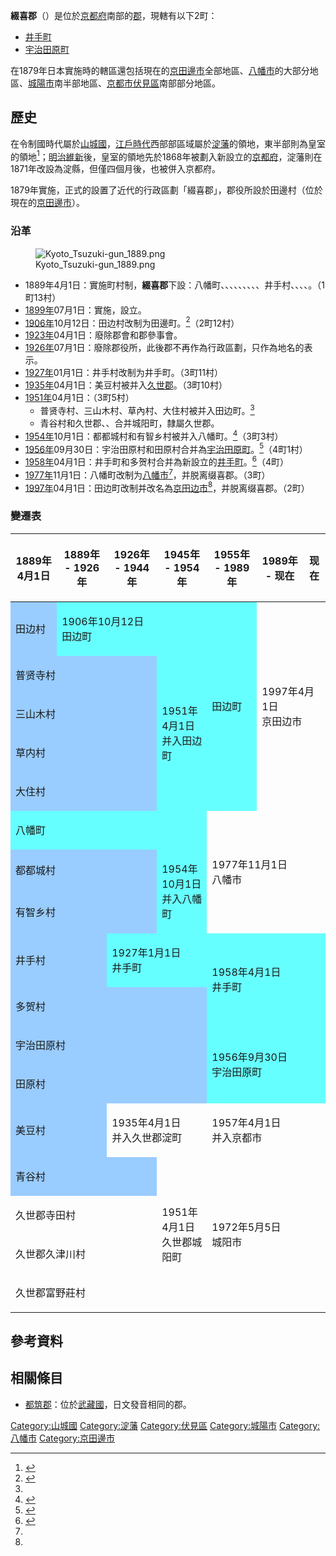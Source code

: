 {{日本郡
| 郡 = 綴喜郡
| 日文原名 = 綴喜郡
| 平假名 = つづきぐん
| 羅馬字拼音 = Tsuzuki-gun
| 地圖 = [[File:Tsuzuki_District_in_Kyoto-fu.png|250px]]
| 都道府縣 = 京都府
| 編號 = 
| 町 = 2
| 村 = 
| 經度 = 
| 緯度 = 
| 註記 = 
|}}
'''綴喜郡'''（{{jpn|j=綴喜郡|hg=つづきぐん|rm=Tsuzuki gun|f=y}}）是位於[[京都府|京都府]]南部的[[郡|郡]]，現轄有以下2町：
* [[井手町|井手町]]
* [[宇治田原町|宇治田原町]]

在1879年日本實施{{tsl|ja|郡区町村編制法|郡區町村編制法}}時的轄區還包括現在的[[京田邊市|京田邊市]]全部地區、[[八幡市|八幡市]]的大部分地區、[[城陽市|城陽市]]南半部地區、[[京都市|京都市]][[伏見區|伏見區]]南部部分地區。

== 歷史 ==
在令制國時代屬於[[山城國|山城國]]，[[江戶時代|江戶時代]]西部部區域屬於[[淀藩|淀藩]]的領地，東半部則為皇室的領地<ref>{{Cite web| url=http://www.rekihaku.ac.jp/up-cgi/login.pl?p=param/kyud/db_param| title=舊高舊領取調帳資料庫檢索| publisher=[[國立歷史民俗博物館|國立歷史民俗博物館]]| language=ja| accessdate=2020-09-16| archive-date=2020-08-25| archive-url=https://web.archive.org/web/20200825042351/https://www.rekihaku.ac.jp/up-cgi/login.pl?p=param%2Fkyud%2Fdb_param| dead-url=yes}}</ref>；[[明治維新|明治維新]]後，皇室的領地先於1868年被劃入新設立的[[京都府|京都府]]，淀藩則在1871年改設為淀縣，但僅四個月後，也被併入京都府。

1879年實施{{tsl|ja|郡区町村編制法|郡區町村編制法}}，正式的設置了近代的行政區劃「綴喜郡」，郡役所設於田邊村（位於現在的[[京田邊市|京田邊市]]）。

=== 沿革 ===
[[File:Kyoto_Tsuzuki-gun_1889.png|right]]

* 1889年4月1日：實施町村制，'''綴喜郡'''下設：八幡町、{{Tsl|ja|美豆村}}、{{Tsl|ja|都々城村|都都城村}}、{{Tsl|ja|有智郷村|有智鄉村}}、{{Tsl|ja|大住村}}、{{Tsl|ja|田邊村}}、{{Tsl|ja|草內村}}、{{Tsl|ja|三山木村}}、{{Tsl|ja|普賢寺村}}、井手村、{{Tsl|ja|多賀 (井手町)|多賀 (井手町)|多賀村}}、{{Tsl|ja|青谷村}}、{{Tsl|ja|田原村 (京都府)|田原村 (京都府)|田原村}}、{{Tsl|ja|宇治田原村}}。（1町13村）
* [[1899年|1899年]]07月1日：實施{{tsl|ja|郡制}}，設立{{tsl|ja|郡参事会|郡參事會}}。
* [[1906年|1906年]]10月12日：田边村改制为田邊町。<ref name="Kyotanabe">{{Cite web| url=http://www.kyotanabe.jp/0000001666.html| title=市の概要| date=2016-12-14| accessdate=2017-09-11| publisher=京田邊市政府| language=ja| archive-date=2012-05-07| archive-url=https://www.webcitation.org/67UCrTTGT?url=http://www.kyotanabe.jp/0000001666.html| dead-url=no}}</ref>（2町12村）
* [[1923年|1923年]]04月1日：廢除郡會和郡參事會。
* [[1926年|1926年]]07月1日：廢除郡役所，此後郡不再作為行政區劃，只作為地名的表示。
* [[1927年|1927年]]01月1日：井手村改制为井手町。（3町11村）
* [[1935年|1935年]]04月1日：美豆村被并入[[久世郡|久世郡]]{{tsl|ja|淀|淀|淀町}}。（3町10村）
* [[1951年|1951年]]04月1日：（3町5村）
** 普贤寺村、三山木村、草內村、大住村被并入田边町。<ref name="Kyotanabe"/>
** 青谷村和久世郡{{Tsl|ja|久津川村}}、{{Tsl|ja|寺田村 (京都府)|寺田村 (京都府)|寺田村}}、{{Tsl|ja|富野荘村|富野莊村}}合并城阳町，隸屬久世郡。
* [[1954年|1954年]]10月1日：都都城村和有智乡村被并入八幡町。<ref name="Yawata">{{Cite web| url=http://www.city.yawata.kyoto.jp/0000000751.html| title=八幡市のあらまし| publisher=八幡市政府| date=2016-08-22| accessdate=2017-09-08| language=ja}}</ref>（3町3村）
* [[1956年|1956年]]09月30日：宇治田原村和田原村合并為[[宇治田原町|宇治田原町]]。<ref>{{Cite web| url=http://www.town.ujitawara.kyoto.jp/0000000081.html| title=沿革| publisher=宇治田原町公所| accessdate=2017-09-29| language=ja| date=2014-03-25}}</ref>（4町1村）
* [[1958年|1958年]]04月1日：井手町和多贺村合并為新設立的[[井手町|井手町]]。<ref>{{Cite web| url=http://www.town.ide.kyoto.jp/rekishi_kanko/about_idecho/1394445272189.html| title=井手町のあゆみ| publisher=井手町公所| accessdate=2017-09-29|language=ja}}</ref>（4町）
* [[1977年|1977年]]11月1日：八幡町改制为[[八幡市|八幡市]]<ref name="Yawata"/>，并脱离缀喜郡。（3町）
* [[1997年|1997年]]04月1日：田边町改制并改名為[[京田边市|京田边市]]<ref name="Kyotanabe"/>，并脱离缀喜郡。（2町）

=== 變遷表 ===

{| class="wikitable" style="font-size:x-small;"
! 1889年4月1日
! 1889年 - 1926年
! 1926年 - 1944年
! 1945年 - 1954年
! 1955年 - 1989年
! 1989年 - 现在
 !现在
|-
| style="background-color:#99CCFF;" | 田边村
| colspan=3 style="background-color:#66FFFF;" | 1906年10月12日<br />田边町
| rowspan=5 style="background-color:#66FFFF;" | 田边町
| rowspan=5 colspan=2 | 1997年4月1日<br />京田边市
|-
| colspan=3 style="background-color:#99CCFF;" | 普贤寺村
| rowspan=4 style="background-color:#66FFFF;" | 1951年4月1日<br />并入田边町
|-
| colspan=3 style="background-color:#99CCFF;" | 三山木村
|-
| colspan=3 style="background-color:#99CCFF;" | 草内村
|-
| colspan=3 style="background-color:#99CCFF;" | 大住村
|-
| colspan=4 style="background-color:#66FFFF;" | 八幡町
| rowspan=3 colspan=3 | 1977年11月1日<br />八幡市
|-
| colspan=3 style="background-color:#99CCFF;" |都都城村
| rowspan=2 style="background-color:#66FFFF;" | 1954年10月1日<br />并入八幡町
|-
| colspan=3 style="background-color:#99CCFF;" |有智乡村
|-
| colspan=2 style="background-color:#99CCFF;" | 井手村
| colspan=2 style="background-color:#66FFFF;" | 1927年1月1日<br />井手町
| rowspan=2 colspan=3 style="background-color:#66FFFF;" | 1958年4月1日<br />井手町
|-
| colspan=4 style="background-color:#99CCFF;" | 多贺村
|-
| colspan=4 style="background-color:#99CCFF;" | 宇治田原村
| rowspan=2 colspan=3 style="background-color:#66FFFF;" | 1956年9月30日<br />宇治田原町
|-
| colspan=4 style="background-color:#99CCFF;" | 田原村
|-
| colspan=2 style="background-color:#99CCFF;" | 美豆村
| colspan=2 | 1935年4月1日<br />并入久世郡淀町
| colspan=3 | 1957年4月1日<br />并入京都市
|-
| colspan=3 style="background-color:#99CCFF;" | 青谷村
| rowspan=4 | 1951年4月1日<br />久世郡城阳町
| rowspan=4 colspan=3 | 1972年5月5日<br />城阳市
|-
| colspan=3 | 久世郡寺田村
|-
| colspan=3 | 久世郡久津川村
|-
| colspan=3 | 久世郡富野莊村
|}

== 參考資料 ==
{{Reflist}}

== 相關條目 ==
* [[都筑郡|都筑郡]]：位於[[武藏國|武藏國]]，日文發音相同的郡。

{{畿內五國的郡}}
{{京都府}}

[[Category:山城國|Category:山城國]]
[[Category:淀藩|Category:淀藩]]
[[Category:伏見區|Category:伏見區]]
[[Category:城陽市|Category:城陽市]]
[[Category:八幡市|Category:八幡市]]
[[Category:京田邊市|Category:京田邊市]]